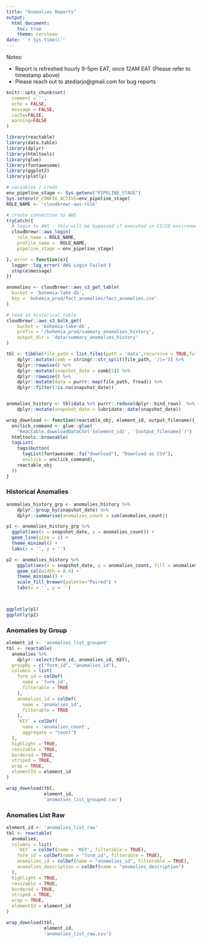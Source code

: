 ```yaml
---
title: "Anomalies Reports"
output:
  html_document:
    toc: true
    theme: cerulean
date: '`r Sys.time()`'
---
```


Notes:

- Report is refreshed hourly 9-5pm EAT, once 12AM EAT (Please refer to timestamp above)
- Please reach out to atediarjo@gmail.com for bug reports


```r
knitr::opts_chunk$set(
  comment = '', 
  echo = FALSE,
  message = FALSE,
  cache=FALSE,
  warning=FALSE
)
```

```r
library(reactable)
library(data.table)
library(dplyr)
library(htmltools)
library(glue)
library(fontawesome)
library(ggplot2)
library(plotly)
```

```r
# variables / creds
env_pipeline_stage <- Sys.getenv("PIPELINE_STAGE")
Sys.setenv(R_CONFIG_ACTIVE=env_pipeline_stage)
ROLE_NAME <- 'cloudbrewr-aws-role'

# create connection to AWS
tryCatch({
  # login to AWS - this will be bypassed if executed in CI/CD environment
  cloudbrewr::aws_login(
    role_name = ROLE_NAME,
    profile_name =  ROLE_NAME,
    pipeline_stage = env_pipeline_stage)

}, error = function(e){
  logger::log_error('AWS Login Failed')
  stop(e$message)
})
```


```r

anomalies <- cloudbrewr::aws_s3_get_table(
  bucket = 'bohemia-lake-db',
  key = 'bohemia_prod/fact_anomalies/fact_anomalies.csv'
)

```

```r
# read in historical table
cloudbrewr::aws_s3_bulk_get(
    bucket = 'bohemia-lake-db',
    prefix = '/bohemia_prod/summary_anomalies_history',
    output_dir = 'data/summary_anomalies_history'
)

tbl <- tibble(file_path = list.files(path = 'data',recursive = TRUE,full.names = TRUE)) %>% 
    dplyr::mutate(comb = stringr::str_split(file_path, '/|=')) %>% 
    dplyr::rowwise() %>% 
    dplyr::mutate(snapshot_date = comb[5]) %>% 
    dplyr::rowwise() %>%
    dplyr::mutate(data = purrr::map(file_path, fread)) %>% 
    dplyr::filter(!is.na(snapshot_date))


anomalies_history <- tbl$data %>% purrr::reduce(dplyr::bind_rows)  %>% 
    dplyr::mutate(snapshot_date = lubridate::date(snapshot_date))
```


```r
wrap_download <- function(reactable_obj, element_id, output_filename){
  onclick_command <- glue::glue(
    "Reactable.downloadDataCSV('{element_id}', '{output_filename}')")
  htmltools::browsable(
  tagList(
    tags$button(
      tagList(fontawesome::fa("download"), "Download as CSV"),
      onclick = onclick_command),
    reactable_obj
  ))
}
```

### Historical Anomalies
```r
anomalies_history_grp <- anomalies_history %>%
    dplyr::group_by(snapshot_date) %>% 
    dplyr::summarise(anomalies_count = sum(anomalies_count))

p1 <- anomalies_history_grp %>% 
  ggplot(aes(x = snapshot_date, y = anomalies_count)) +
  geom_line(size = 1) +
  theme_minimal() +
  labs(x = '', y = '')

p2 <- anomalies_history %>% 
    ggplot(aes(x = snapshot_date, y = anomalies_count, fill = anomalies_id)) +
    geom_col(width = 0.4) +
    theme_minimal() + 
    scale_fill_brewer(palette="Paired") +
    labs(x = '', y = '')



ggplotly(p1)
ggplotly(p2)
```


### Anomalies by Group
```r
element_id <- 'anomalies_list_grouped'
tbl <- reactable(
  anomalies %>% 
    dplyr::select(form_id, anomalies_id, KEY),
  groupBy = c("form_id", "anomalies_id"),
  columns = list(
    form_id = colDef(
      name = 'form_id',
      filterable = TRUE
    ),
    anomalies_id = colDef(
      name = 'anomalies_id',
      filterable = TRUE
    ),
    `KEY` = colDef(
      name = 'anomalies_count',
      aggregate = "count")
  ),
  highlight = TRUE,
  resizable = TRUE,
  bordered = TRUE,
  striped = TRUE,
  wrap = TRUE,
  elementId = element_id
)

wrap_download(tbl, 
              element_id, 
              'anomalies_list_grouped.csv')
```


### Anomalies List Raw
```r
element_id <- 'anomalies_list_raw'
tbl <- reactable(
  anomalies,
  columns = list(
    `KEY` = colDef(name = 'KEY', filterable = TRUE),
    form_id = colDef(name = "form_id", filterable = TRUE),
    anomalies_id = colDef(name = "anomalies_id", filterable = TRUE),
    anomalies_description = colDef(name = "anomalies_description")
  ),
  highlight = TRUE,
  resizable = TRUE,
  bordered = TRUE,
  striped = TRUE,
  wrap = TRUE,
  elementId = element_id
)

wrap_download(tbl, 
              element_id, 
              'anomalies_list_raw.csv')

```

